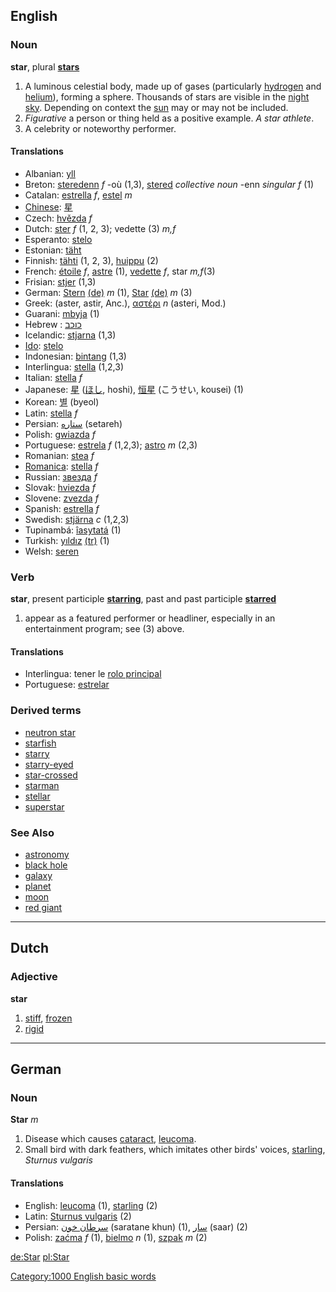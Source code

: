 ==English==

===Noun===
'''star''', plural '''[[stars]]'''

#A luminous celestial body, made up of gases (particularly [[hydrogen]] and [[helium]]), forming a sphere. Thousands of stars are visible in the [[night]] [[sky]]. Depending on context the [[sun]] may or may not be included. 
#''Figurative'' a person or thing held as a positive example. ''A star athlete''.
#A celebrity or noteworthy performer.

==== Translations ====
*Albanian: [[yll]]
*Breton: [[steredenn]] ''f'' -où (1,3), [[stered]] ''collective noun'' -enn ''singular f'' (1)
*Catalan: [[estrella]] ''f'', [[estel]] ''m''
*[[Chinese]]: [[星]]
*Czech: [[hvězda]] ''f''
*Dutch: [[ster]] ''f'' (1, 2, 3); vedette (3) ''m,f''
*Esperanto: [[stelo]]
*Estonian: [[täht]]
*Finnish: [[tähti]] (1, 2, 3), [[huippu]] (2)
*French: [[étoile]] ''f'', [[astre]] (1), [[vedette]] ''f'', star ''m,f''(3)
*Frisian: [[stjer]] (1,3)
*German: [[Stern]] [[:de:Stern| (de)]] ''m'' (1), [[Star]] [[:de:Star| (de)]] ''m'' (3) 
*Greek: (aster, astir, Anc.), [[αστέρι]] ''n'' (asteri, Mod.)
*Guarani: [[mbyja]] (1)
*Hebrew : [[כוכב]]
*Icelandic: [[stjarna]] (1,3)
*[[Ido]]: [[stelo]]
*Indonesian: [[bintang]] (1,3)
*Interlingua: [[stella]] (1,2,3)
*Italian: [[stella]] ''f''
*Japanese: [[星]] ([[ほし]], hoshi), [[恒星]] (こうせい, kousei) (1)
*Korean: [[별]] (byeol)
*Latin: [[stella]] ''f''
*Persian: [[ستاره]] (setareh)
*Polish: [[gwiazda]] ''f''
*Portuguese: [[estrela]] ''f'' (1,2,3); [[astro]] ''m'' (2,3)
*Romanian: [[stea]] ''f''
*[[Romanica]]: [[stella]] ''f''
*Russian: [[звезда]] ''f''
*Slovak: [[hviezda]] ''f''
*Slovene: [[zvezda]] ''f''
*Spanish: [[estrella]] ''f''
*Swedish: [[stjärna]] ''c'' (1,2,3)
*Tupinambá: [[îasytatá]] (1)
*Turkish: [[yıldız]] [[:tr:yıldız| (tr)]] (1)
*Welsh: [[seren]]

===Verb===
'''star''', present participle '''[[starring]]''', past and past participle '''[[starred]]'''

# appear as a featured performer or headliner, especially in an entertainment program; see (3) above.

==== Translations ====
*Interlingua: tener le [[rolo principal]]
*Portuguese: [[estrelar]]

===Derived terms===
*[[neutron star]]
*[[starfish]]
*[[starry]]
*[[starry-eyed]]
*[[star-crossed]]
*[[starman]]
*[[stellar]]
*[[superstar]]

===See Also===
*[[astronomy]]
*[[black hole]]
*[[galaxy]]
*[[planet]]
*[[moon]]
*[[red giant]]

----
==Dutch==

===Adjective===
'''star'''

# [[stiff]], [[frozen]]
# [[rigid]]

----
==German==
===Noun ===
'''Star''' ''m''

# Disease which causes [[cataract]], [[leucoma]].
# Small bird with dark feathers, which imitates other birds' voices, [[starling]], ''Sturnus vulgaris''

====Translations====
*English: [[leucoma]] (1), [[starling]] (2)
*Latin: [[Sturnus vulgaris]] (2)
*Persian: [[سرطان خون]] (saratane khun) (1), [[سار]] (saar) (2)
*Polish: [[zaćma]] ''f'' (1), [[bielmo]] ''n'' (1), [[szpak]] ''m'' (2)

[[de:Star]]
[[pl:Star]]
[[Category:1000 English basic words]]